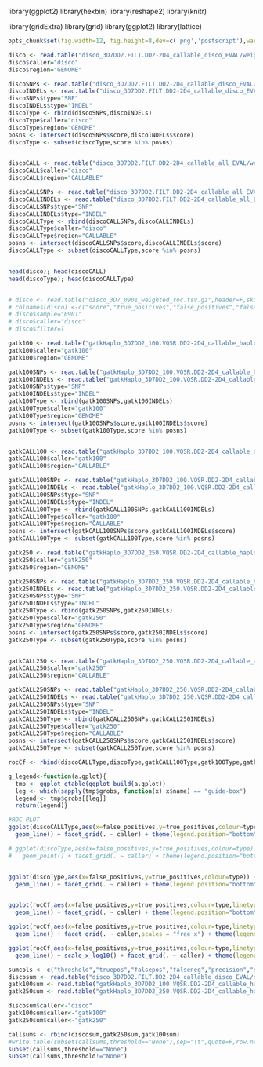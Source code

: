 library(ggplot2)
library(hexbin)
library(reshape2)
library(knitr)

library(gridExtra)
library(grid)
library(ggplot2)
library(lattice)
```r
opts_chunk$set(fig.width=12, fig.height=8,dev=c('png','postscript'),warning=F)

``` 

```r

disco <- read.table("disco_3D7DD2.FILT.DD2-2D4_callable_disco_EVAL/weighted_roc.tsv.gz",header=F,skip = 3,stringsAsFactors =F,sep="\t",col.names=c("score","true_positives","false_positives","false_negatives","precision","sensitivity","f_measure"))
disco$caller="disco"
disco$region="GENOME"

discoSNPs <- read.table("disco_3D7DD2.FILT.DD2-2D4_callable_disco_EVAL/snp_roc.tsv.gz",header=F,skip = 3,stringsAsFactors =F,sep="\t",col.names = c("score","true_positives","false_positives"))
discoINDELs <- read.table("disco_3D7DD2.FILT.DD2-2D4_callable_disco_EVAL/non_snp_roc.tsv.gz",header=F,skip = 3,stringsAsFactors =F,sep="\t",col.names = c("score","true_positives","false_positives"))
discoSNPs$type="SNP"
discoINDELs$type="INDEL"
discoType <- rbind(discoSNPs,discoINDELs)
discoType$caller="disco"
discoType$region="GENOME"
posns <- intersect(discoSNPs$score,discoINDELs$score)
discoType <- subset(discoType,score %in% posns)


discoCALL <- read.table("disco_3D7DD2.FILT.DD2-2D4_callable_all_EVAL/weighted_roc.tsv.gz",header=F,skip = 3,stringsAsFactors =F,sep="\t",col.names=c("score","true_positives","false_positives","false_negatives","precision","sensitivity","f_measure"))
discoCALL$caller="disco"
discoCALL$region="CALLABLE"

discoCALLSNPs <- read.table("disco_3D7DD2.FILT.DD2-2D4_callable_all_EVAL/snp_roc.tsv.gz",header=F,skip = 3,stringsAsFactors =F,sep="\t",col.names = c("score","true_positives","false_positives"))
discoCALLINDELs <- read.table("disco_3D7DD2.FILT.DD2-2D4_callable_all_EVAL/non_snp_roc.tsv.gz",header=F,skip = 3,stringsAsFactors =F,sep="\t",col.names = c("score","true_positives","false_positives"))
discoCALLSNPs$type="SNP"
discoCALLINDELs$type="INDEL"
discoCALLType <- rbind(discoCALLSNPs,discoCALLINDELs)
discoCALLType$caller="disco"
discoCALLType$region="CALLABLE"
posns <- intersect(discoCALLSNPs$score,discoCALLINDELs$score)
discoCALLType <- subset(discoCALLType,score %in% posns)


head(disco); head(discoCALL)
head(discoType); head(discoCALLType)


# disco <- read.table("disco_3D7_0901_weighted_roc.tsv.gz",header=F,skip = 3,stringsAsFactors =F,sep="\t")
# colnames(disco) <-c("score","true_positives","false_positives","false_negatives","precision","sensitivity","f_measure")
# disco$sample="0901"
# disco$caller="disco"
# disco$filter=T
```


```r
gatk100 <- read.table("gatkHaplo_3D7DD2_100.VQSR.DD2-2D4_callable_haplo100_EVAL/weighted_roc.tsv.gz",header=F,skip = 3,stringsAsFactors =F,sep="\t",col.names=c("score","true_positives","false_positives","false_negatives","precision","sensitivity","f_measure"))
gatk100$caller="gatk100"
gatk100$region="GENOME"

gatk100SNPs <- read.table("gatkHaplo_3D7DD2_100.VQSR.DD2-2D4_callable_haplo100_EVAL/snp_roc.tsv.gz",header=F,skip = 3,stringsAsFactors =F,sep="\t",col.names = c("score","true_positives","false_positives"))
gatk100INDELs <- read.table("gatkHaplo_3D7DD2_100.VQSR.DD2-2D4_callable_haplo100_EVAL/non_snp_roc.tsv.gz",header=F,skip = 3,stringsAsFactors =F,sep="\t",col.names = c("score","true_positives","false_positives"))
gatk100SNPs$type="SNP"
gatk100INDELs$type="INDEL"
gatk100Type <- rbind(gatk100SNPs,gatk100INDELs)
gatk100Type$caller="gatk100"
gatk100Type$region="GENOME"
posns <- intersect(gatk100SNPs$score,gatk100INDELs$score)
gatk100Type <- subset(gatk100Type,score %in% posns)


gatkCALL100 <- read.table("gatkHaplo_3D7DD2_100.VQSR.DD2-2D4_callable_all_EVAL/weighted_roc.tsv.gz",header=F,skip = 3,stringsAsFactors =F,sep="\t",col.names=c("score","true_positives","false_positives","false_negatives","precision","sensitivity","f_measure"))
gatkCALL100$caller="gatk100"
gatkCALL100$region="CALLABLE"

gatkCALL100SNPs <- read.table("gatkHaplo_3D7DD2_100.VQSR.DD2-2D4_callable_all_EVAL/snp_roc.tsv.gz",header=F,skip = 3,stringsAsFactors =F,sep="\t",col.names = c("score","true_positives","false_positives"))
gatkCALL100INDELs <- read.table("gatkHaplo_3D7DD2_100.VQSR.DD2-2D4_callable_all_EVAL/non_snp_roc.tsv.gz",header=F,skip = 3,stringsAsFactors =F,sep="\t",col.names = c("score","true_positives","false_positives"))
gatkCALL100SNPs$type="SNP"
gatkCALL100INDELs$type="INDEL"
gatkCALL100Type <- rbind(gatkCALL100SNPs,gatkCALL100INDELs)
gatkCALL100Type$caller="gatk100"
gatkCALL100Type$region="CALLABLE"
posns <- intersect(gatkCALL100SNPs$score,gatkCALL100INDELs$score)
gatkCALL100Type <- subset(gatkCALL100Type,score %in% posns)
```

```r
gatk250 <- read.table("gatkHaplo_3D7DD2_250.VQSR.DD2-2D4_callable_haplo250_EVAL/weighted_roc.tsv.gz",header=F,skip = 3,stringsAsFactors =F,sep="\t",col.names=c("score","true_positives","false_positives","false_negatives","precision","sensitivity","f_measure"))
gatk250$caller="gatk250"
gatk250$region="GENOME"

gatk250SNPs <- read.table("gatkHaplo_3D7DD2_250.VQSR.DD2-2D4_callable_haplo250_EVAL/snp_roc.tsv.gz",header=F,skip = 3,stringsAsFactors =F,sep="\t",col.names = c("score","true_positives","false_positives"))
gatk250INDELs <- read.table("gatkHaplo_3D7DD2_250.VQSR.DD2-2D4_callable_haplo250_EVAL/non_snp_roc.tsv.gz",header=F,skip = 3,stringsAsFactors =F,sep="\t",col.names = c("score","true_positives","false_positives"))
gatk250SNPs$type="SNP"
gatk250INDELs$type="INDEL"
gatk250Type <- rbind(gatk250SNPs,gatk250INDELs)
gatk250Type$caller="gatk250"
gatk250Type$region="GENOME"
posns <- intersect(gatk250SNPs$score,gatk250INDELs$score)
gatk250Type <- subset(gatk250Type,score %in% posns)


gatkCALL250 <- read.table("gatkHaplo_3D7DD2_250.VQSR.DD2-2D4_callable_all_EVAL/weighted_roc.tsv.gz",header=F,skip = 3,stringsAsFactors =F,sep="\t",col.names=c("score","true_positives","false_positives","false_negatives","precision","sensitivity","f_measure"))
gatkCALL250$caller="gatk250"
gatkCALL250$region="CALLABLE"

gatkCALL250SNPs <- read.table("gatkHaplo_3D7DD2_250.VQSR.DD2-2D4_callable_all_EVAL/snp_roc.tsv.gz",header=F,skip = 3,stringsAsFactors =F,sep="\t",col.names = c("score","true_positives","false_positives"))
gatkCALL250INDELs <- read.table("gatkHaplo_3D7DD2_250.VQSR.DD2-2D4_callable_all_EVAL/non_snp_roc.tsv.gz",header=F,skip = 3,stringsAsFactors =F,sep="\t",col.names = c("score","true_positives","false_positives"))
gatkCALL250SNPs$type="SNP"
gatkCALL250INDELs$type="INDEL"
gatkCALL250Type <- rbind(gatkCALL250SNPs,gatkCALL250INDELs)
gatkCALL250Type$caller="gatk250"
gatkCALL250Type$region="CALLABLE"
posns <- intersect(gatkCALL250SNPs$score,gatkCALL250INDELs$score)
gatkCALL250Type <- subset(gatkCALL250Type,score %in% posns)
```

```r

rocCf <- rbind(discoCALLType,discoType,gatkCALL100Type,gatk100Type,gatkCALL250Type,gatk250Type)

```

```r
g_legend<-function(a.gplot){
  tmp <- ggplot_gtable(ggplot_build(a.gplot))
  leg <- which(sapply(tmp$grobs, function(x) x$name) == "guide-box")
  legend <- tmp$grobs[[leg]]
  return(legend)}
```


```r

#ROC PLOT
ggplot(discoCALLType,aes(x=false_positives,y=true_positives,colour=type)) + 
  geom_line() + facet_grid(. ~ caller) + theme(legend.position="bottom")

# ggplot(discoType,aes(x=false_positives,y=true_positives,colour=type)) + 
#   geom_point() + facet_grid(. ~ caller) + theme(legend.position="bottom")


ggplot(discoType,aes(x=false_positives,y=true_positives,colour=type)) + 
  geom_line() + facet_grid(. ~ caller) + theme(legend.position="bottom")


ggplot(rocCf,aes(x=false_positives,y=true_positives,colour=type,linetype=region)) + 
  geom_line() + facet_grid(. ~ caller) + theme(legend.position="bottom")

ggplot(rocCf,aes(x=false_positives,y=true_positives,colour=type,linetype=region)) + 
  geom_line() + facet_grid(. ~ caller,scales = "free_x") + theme(legend.position="bottom")

ggplot(rocCf,aes(x=false_positives,y=true_positives,colour=type,linetype=region)) + 
  geom_line() + scale_x_log10() + facet_grid(. ~ caller) + theme(legend.position="bottom")


```







```r
sumcols <- c("threshold","truepos","falsepos","falseneg","precision","sensitivity","F-measure")
discosum <- read.table("disco_3D7DD2.FILT.DD2-2D4_callable_disco_EVAL/summary.txt",skip=2,col.names = sumcols)
gatk100sum <- read.table("gatkHaplo_3D7DD2_100.VQSR.DD2-2D4_callable_haplo100_EVAL/summary.txt",skip=2,col.names = sumcols)
gatk250sum <- read.table("gatkHaplo_3D7DD2_250.VQSR.DD2-2D4_callable_haplo250_EVAL/summary.txt",skip=2,col.names = sumcols)

discosum$caller<-"disco"
gatk100sum$caller<-"gatk100"
gatk250sum$caller<-"gatk250"

callsums <- rbind(discosum,gatk250sum,gatk100sum)
#write.table(subset(callsums,threshold=="None"),sep="\t",quote=F,row.names = F)
subset(callsums,threshold=="None")
subset(callsums,threshold!="None")


```